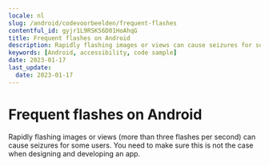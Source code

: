 ```yaml
---
locale: nl
slug: /android/codevoorbeelden/frequent-flashes
contentful_id: gyjr1L9RSK56D01HoAhqG
title: Frequent flashes on Android
description: Rapidly flashing images or views can cause seizures for some users.
keywords: [Android, accessibility, code sample]
date: 2023-01-17
last_update:
  date: 2023-01-17
---
```


# Frequent flashes on Android

Rapidly flashing images or views (more than three flashes per second) can cause seizures for some users. You need to make sure this is not the case when designing and developing an app.

<CodeSample id="screen-flashes" platform="android" locale="nl"/>
